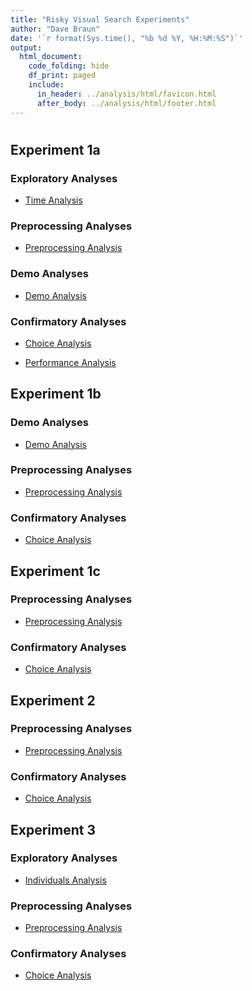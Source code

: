 ```yaml
---
title: "Risky Visual Search Experiments"
author: "Dave Braun"
date: '`r format(Sys.time(), "%b %d %Y, %H:%M:%S")`'
output:
  html_document:
    code_folding: hide
    df_print: paged
    include:
      in_header: ../analysis/html/favicon.html
      after_body: ../analysis/html/footer.html
---
```


# {.tabset}
  
## Experiment 1a
### Exploratory Analyses
* [Time Analysis](https://davebraun.net/gaita/experiments/analysis/exp1a/scripts/exploratory/time){target=_blank}

### Preprocessing Analyses
* [Preprocessing Analysis](https://davebraun.net/gaita/experiments/analysis/exp1a/scripts/preprocessing){target=_blank}

### Demo Analyses
* [Demo Analysis](https://davebraun.net/gaita/experiments/analysis/exp1a/scripts/demo){target=_blank}

### Confirmatory Analyses
* [Choice Analysis](https://davebraun.net/gaita/experiments/analysis/exp1a/scripts/confirmatory/choice){target=_blank}

* [Performance Analysis](https://davebraun.net/gaita/experiments/analysis/exp1a/scripts/confirmatory/performance){target=_blank}


## Experiment 1b
### Demo Analyses
* [Demo Analysis](https://davebraun.net/gaita/experiments/analysis/exp1b/scripts/demo){target=_blank}

### Preprocessing Analyses
* [Preprocessing Analysis](https://davebraun.net/gaita/experiments/analysis/exp1b/scripts/preprocessing){target=_blank}

### Confirmatory Analyses
* [Choice Analysis](https://davebraun.net/gaita/experiments/analysis/exp1b/scripts/confirmatory/choice){target=_blank}


## Experiment 1c
### Preprocessing Analyses
* [Preprocessing Analysis](https://davebraun.net/gaita/experiments/analysis/exp1c/scripts/preprocessing){target=_blank}

### Confirmatory Analyses
* [Choice Analysis](https://davebraun.net/gaita/experiments/analysis/exp1c/scripts/confirmatory/choice){target=_blank}


## Experiment 2
### Preprocessing Analyses
* [Preprocessing Analysis](https://davebraun.net/gaita/experiments/analysis/exp2/scripts/preprocessing){target=_blank}

### Confirmatory Analyses
* [Choice Analysis](https://davebraun.net/gaita/experiments/analysis/exp2/scripts/confirmatory/choice){target=_blank}


## Experiment 3
### Exploratory Analyses
* [Individuals Analysis](https://davebraun.net/gaita/experiments/analysis/exp3/scripts/exploratory/individuals){target=_blank}

### Preprocessing Analyses
* [Preprocessing Analysis](https://davebraun.net/gaita/experiments/analysis/exp3/scripts/preprocessing){target=_blank}

### Confirmatory Analyses
* [Choice Analysis](https://davebraun.net/gaita/experiments/analysis/exp3/scripts/confirmatory/choice){target=_blank}

